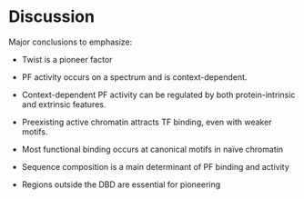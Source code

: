 # Discussion

Major conclusions to emphasize:

-   Twist is a pioneer factor

-   PF activity occurs on a spectrum and is context-dependent.

-   Context-dependent PF activity can be regulated by both protein-intrinsic and extrinsic features.

-   Preexisting active chromatin attracts TF binding, even with weaker motifs.

-   Most functional binding occurs at canonical motifs in naïve chromatin

-   Sequence composition is a main determinant of PF binding and activity

-   Regions outside the DBD are essential for pioneering
